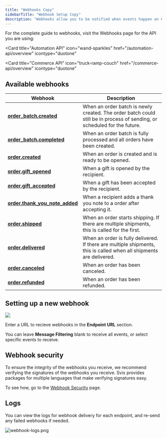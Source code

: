 ```yaml
---
title: "Webhooks Copy"
sidebarTitle: "Webhook Setup Copy"
description: "Webhooks allow you to be notified when events happen on Goody orders and order batches. You can subscribe to all webhooks, or a subset of them. Webhooks are sent by the Svix platform."
---
```


For the complete guide to webhooks, visit the Webhooks page for the API you are using:

<Card
  title="Automation API"
  icon="wand-sparkles"
  href="/automation-api/overview"
  icontype="duotone"
></Card>
<Card
  title="Commerce API"
  icon="truck-ramp-couch"
  href="/commerce-api/overview"
  icontype="duotone"
></Card>

## Available webhooks

| Webhook                                                                       | Description                                                                                                              |
| ----------------------------------------------------------------------------- | ------------------------------------------------------------------------------------------------------------------------ |
| **[order_batch.created](/webhooks/events/order_batch.created)**               | When an order batch is newly created. The order batch could still be in process of sending, or scheduled for the future. |
| **[order_batch.completed](/webhooks/events/order_batch.completed)**           | When an order batch is fully processed and all orders have been created.                                                 |
| **[order.created](/webhooks/events/order.created)**                           | When an order is created and is ready to be opened.                                                                      |
| **[order.gift_opened](/webhooks/events/order.gift_opened)**                   | When a gift is opened by the recipient.                                                                                  |
| **[order.gift_accepted](/webhooks/events/order.gift_accepted)**               | When a gift has been accepted by the recipient.                                                                          |
| **[order.thank_you_note_added](/webhooks/events/order.thank_you_note_added)** | When a recipient adds a thank you note to a order after accepting it.                                                    |
| **[order.shipped](/webhooks/events/order.shipped)**                           | When an order starts shipping. If there are multiple shipments, this is called for the first.                            |
| **[order.delivered](/webhooks/events/order.delivered)**                       | When an order is fully delivered. If there are multiple shipments, this is called when all shipments are delivered.      |
| **[order.canceled](/webhooks/events/order.canceled)**                         | When an order has been canceled.                                                                                         |
| **[order.refunded](/webhooks/events/order.refunded)**                         | When an order has been refunded.                                                                                         |

## Setting up a new webhook

![](/images/new-webhooks.png)

Enter a URL to recieve webhooks in the **Endpoint URL** section.

You can leave **Message Filtering** blank to receive all events, or select specific events to receive.

## Webhook security

To ensure the integrity of the webhooks you receive, we recommend verifying the signatures of the webhooks you receive. Svix provides packages for multiple languages that make verifying signatures easy.

To see how, go to the [Webhook Security](/webhooks/webhook-security) page.

## Logs

You can view the logs for webhook delivery for each endpoint, and re-send any failed webhooks if needed.

![webhook-logs.png](/images/logs.png)
